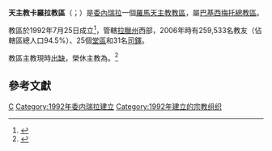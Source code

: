 {{Multiple issues|
{{Primarysources|time=2020-06-23T16:31:48+00:00}}
{{Refimprove|time=2020-06-23T16:31:48+00:00}}
}}
{{Infobox Roman Catholic diocese
|Roman Catholic Diocese of = 天主教卡羅拉教區
|Latin name of diocese = Dioecesis Carorensis
|border = catholic
|image = [[File:Catedral_Carora.jpg|250px]]
|caption =聖若翰洗者主教座堂
|location = [[委內瑞拉|委內瑞拉]]
|territory = [[拉臘州|拉臘州]]西部
|population =259,533
|rite = [[羅馬禮|羅馬禮]]
|patron = 
|province = [[天主教巴基西梅托總教區|巴基西梅托]]
|established = 1992年
|cathedral = 聖若翰洗者主教座堂
|co-cathedral =
|leadership = 主教
|website =
|pope = {{incumbent pope}}
|ordinary = （[[教座出缺|教座出缺]]）
|coadjutor bishop = 
|auxiliary = 
|emeritus = {{link-es|類斯·赫門·蒂內奧-里韋拉|Luis Armando Tineo Rivera}}
|map = [[File:Diócesis_de_Carora.svg|250px]]
|map_caption = 教區管轄圖
}}

'''天主教卡羅拉教區'''（{{lang-la|Dioecesis Carorensis}}；{{lang-es|Diócesis de Carora}}）是[[委內瑞拉|委內瑞拉]]一個[[羅馬天主教|羅馬天主教]][[教區|教區]]，屬[[天主教巴基西梅托總教區|巴基西梅托總教區]]。

教區於1992年7月25日成立<ref>{{cite web |title=CARORENSIS* |url=https://w2.vatican.va/content/john-paul-ii/la/apost_constitutions/documents/hf_jp-ii_apc_19920725_carorensis.html |publisher=Libreria Editrice Vaticana |accessdate=2020-06-23 |archiveurl=https://web.archive.org/web/20200623162811/https://w2.vatican.va/content/john-paul-ii/la/apost_constitutions/documents/hf_jp-ii_apc_19920725_carorensis.html |archivedate=2020-06-23 |language=la |date=1992-07-25 |dead-url=no }}</ref>，管轄[[拉臘州|拉臘州]]西部，2006年時有259,533名教友（佔轄區總人口94.5%）、25個[[堂區|堂區]]和31名[[司鐸|司鐸]]。

教區主教現時[[教座出缺|出缺]]，榮休主教為{{link-es|類斯·赫門·蒂內奧-里韋拉|Luis Armando Tineo Rivera}}。<ref>{{cite press release |title=Resignations and Appointments, 23.06.2020 |url=https://press.vatican.va/content/salastampa/en/bollettino/pubblico/2020/06/23/200623a.html |publisher=Holy See Press Office |accessdate=2020-06-23 |archiveurl=https://web.archive.org/web/20200623160219/https://press.vatican.va/content/salastampa/en/bollettino/pubblico/2020/06/23/200623a.html |archivedate=2020-06-23 |language=en |date=2020-06-23 |dead-url=no }}</ref>

==參考文獻==
{{reflist}}

{{委內瑞拉天主教教區}}	

[[Category:委內瑞拉天主教教區|C]]
[[Category:1992年委内瑞拉建立|Category:1992年委内瑞拉建立]]
[[Category:1992年建立的宗教组织|Category:1992年建立的宗教组织]]